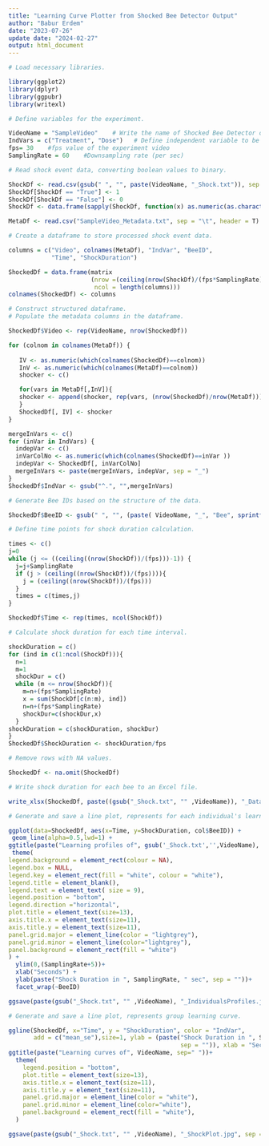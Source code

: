 ---
title: "Learning Curve Plotter from Shocked Bee Detector Output"
author: "Babur Erdem"
date: "2023-07-26"
update date: "2024-02-27"
output: html_document
---

```{r}
# Load necessary libraries.

library(ggplot2)
library(dplyr)
library(ggpubr)
library(writexl)
```


```{r}
# Define variables for the experiment.

VideoName = "SampleVideo"    # Write the name of Shocked Bee Detector output (shock event data)
IndVars = c("Treatment", "Dose")   # Define independent variable to be graphed
fps= 30    #fps value of the experiment video
SamplingRate = 60    #Downsampling rate (per sec)
```


```{r}
# Read shock event data, converting boolean values to binary.

ShockDf <- read.csv(gsub(" ", "", paste(VideoName, "_Shock.txt")), sep = "\t", header = T)
ShockDf[ShockDf == "True"] <- 1
ShockDf[ShockDf == "False"] <- 0
ShockDf <- data.frame(sapply(ShockDf, function(x) as.numeric(as.character(x))))
```


```{r}
MetaDf <- read.csv("SampleVideo_Metadata.txt", sep = "\t", header = T)
```


```{r}
# Create a dataframe to store processed shock event data.

columns = c("Video", colnames(MetaDf), "IndVar", "BeeID",
            "Time", "ShockDuration") 

ShockedDf = data.frame(matrix
                       (nrow =(ceiling(nrow(ShockDf)/(fps*SamplingRate)))*(ncol(ShockDf)), 
                        ncol = length(columns)))
colnames(ShockedDf) <- columns
```


```{r}
# Construct structured dataframe.
# Populate the metadata columns in the dataframe.

ShockedDf$Video <- rep(VideoName, nrow(ShockedDf))

for (colnom in colnames(MetaDf)) {
  
   IV <- as.numeric(which(colnames(ShockedDf)==colnom))
   InV <- as.numeric(which(colnames(MetaDf)==colnom))
   shocker <- c()

   for(vars in MetaDf[,InV]){
   shocker <- append(shocker, rep(vars, (nrow(ShockedDf)/nrow(MetaDf))), after = length(shocker))
   }
   ShockedDf[, IV] <- shocker
}

mergeInVars <- c()  
for (inVar in IndVars) {
  indepVar <- c()
  inVarColNo <- as.numeric(which(colnames(ShockedDf)==inVar ))
  indepVar <- ShockedDf[, inVarColNo]
  mergeInVars <- paste(mergeInVars, indepVar, sep = "_")
} 
ShockedDf$IndVar <- gsub("^.", "",mergeInVars)
```


```{r}
# Generate Bee IDs based on the structure of the data.

ShockedDf$BeeID <- gsub(" ", "", (paste( VideoName, "_", "Bee", sprintf("%02d",ShockedDf$BeeNo))))
```


```{r}
# Define time points for shock duration calculation.

times <- c()
j=0
while (j <= ((ceiling((nrow(ShockDf))/(fps)))-1)) {
  j=j+SamplingRate
  if (j > (ceiling((nrow(ShockDf))/(fps)))){
    j = (ceiling((nrow(ShockDf))/(fps)))
  }
  times = c(times,j)
}

ShockedDf$Time <- rep(times, ncol(ShockDf))
```


```{r}
# Calculate shock duration for each time interval.

shockDuration = c()
for (ind in c(1:ncol(ShockDf))){
  n=1
  m=1
  shockDur = c()
  while (m <= nrow(ShockDf)){
    m=n+(fps*SamplingRate)
    x = sum(ShockDf[c(n:m), ind])
    n=n+(fps*SamplingRate)
    shockDur=c(shockDur,x)
  }
shockDuration = c(shockDuration, shockDur)  
}
ShockedDf$ShockDuration <- shockDuration/fps
```


```{r}
# Remove rows with NA values.

ShockedDf <- na.omit(ShockedDf)
```


```{r}
# Write shock duration for each bee to an Excel file.

write_xlsx(ShockedDf, paste((gsub("_Shock.txt", "" ,VideoName)), "_Data.xlsx", sep = ""))
```


```{r}
# Generate and save a line plot, represents for each individual's learning curve.

ggplot(data=ShockedDf, aes(x=Time, y=ShockDuration, col$BeeID)) + 
 geom_line(alpha=0.5,lwd=1) + 
ggtitle(paste("Learning profiles of", gsub('_Shock.txt','',VideoName), sep=" "))+
 theme(
legend.background = element_rect(colour = NA),  
legend.box = NULL,
legend.key = element_rect(fill = "white", colour = "white"),
legend.title = element_blank(),
legend.text = element_text( size = 9),
legend.position = "bottom",
legend.direction ="horizontal",
plot.title = element_text(size=13), 
axis.title.x = element_text(size=11),
axis.title.y = element_text(size=11),
panel.grid.major = element_line(color = "lightgrey"),
panel.grid.minor = element_line(color="lightgrey"),
panel.background = element_rect(fill = "white")
) +
  ylim(0,(SamplingRate+5))+
  xlab("Seconds") + 
  ylab(paste("Shock Duration in ", SamplingRate, " sec", sep = ""))+
  facet_wrap(~BeeID)

ggsave(paste(gsub("_Shock.txt", "" ,VideoName), "_IndividualsProfiles.jpg", sep = ""))
```


```{r}
# Generate and save a line plot, represents group learning curve.

ggline(ShockedDf, x="Time", y = "ShockDuration", color = "IndVar",
       add = c("mean_se"),size=1, ylab = (paste("Shock Duration in ", SamplingRate, " sec", 
                                                sep = "")), xlab = "Second")+
ggtitle(paste("Learning curves of", VideoName, sep=" "))+
  theme(
    legend.position = "bottom",  
    plot.title = element_text(size=13), 
    axis.title.x = element_text(size=11),
    axis.title.y = element_text(size=11),
    panel.grid.major = element_line(color = "white"),
    panel.grid.minor = element_line(color="white"),
    panel.background = element_rect(fill = "white"),
  ) 

ggsave(paste(gsub("_Shock.txt", "" ,VideoName), "_ShockPlot.jpg", sep = ""))
```


